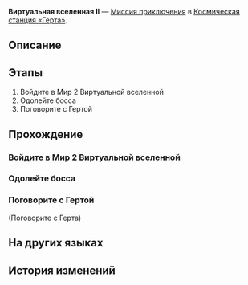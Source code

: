 {{Дополнить|Диалоги.}}
{{Миссия Инфобокс
|id              = 4030004
|Название        = 
|Изображение     = Миссия Освоения Виртуальная вселенная II.png
|Тип             = Миссия приключения
|События         = 
|Глава           = 
|Условия         = 
* Завершена [[Миссия приключения]] ''[[Виртуальная вселенная I]]''
* Завершена [[Миссия Освоения]] ''[[Мы не умеем прощаться]]''
|Персонажи       = Герта; Первопроходец
|СтартЛокация    = Офис Герты
|Мир             = Космическая станция «Герта»
|Локации         = Офис Герты
|Предыдущая      = Виртуальная вселенная I
|Следующая       = 
|Награды         = Опыт Освоения*300; Звёздный нефрит*50; Путеводитель путешественника*2; Очищенный эфир*1; Кредиты*25 000
}}
'''Виртуальная вселенная II''' — [[Миссия приключения]] в [[Космическая станция «Герта»]].

==Описание==
{{Описание|<!--официальное описание из Перекрёстка судеб-->}}

==Этапы==
# Войдите в Мир 2 Виртуальной вселенной
# Одолейте босса
# Поговорите с Гертой

==Прохождение==
{{Дополнить}}


===Войдите в Мир 2 Виртуальной вселенной===
{{Описание миссии|локация=Офис Герты|Герта просит вас погрузиться в Виртуальную вселенную, созданную Обществом гениев, и притвориться Эоном Освоения. Ваша задача - попытаться узнать секрет Эонов и Путей у виртуальных Эонов.}}
{{Диалог Начало}}
{{Диалог Конец}}

===Одолейте босса===
{{Диалог Начало}}
<!--Unknown TalkSentence: 403103008-->
<!--Unknown TalkSentence: 403103009-->
:<!--1-second delay-->
<!--Unknown TalkSentence: 403103011-->
<!--Unknown TalkSentence: 403103012-->
<!--Unknown TalkSentence: 403103013-->
{{Диалог Конец}}

===Поговорите с Гертой===
{{Диалог Начало}}


;(Поговорите с Герта)
<!--Unknown TalkSentence: 100060154-->
{{Диалог Конец}}

==На других языках==
{{На других языках
|en   = Simulated Universe (II)
|zhs  = 模拟宇宙•其二
|zht  = 模擬宇宙•其二
|ja   = 模擬宇宙・2
|ko   = 시뮬레이션 우주•2
|es   = Universo Simulado II
|fr   = Univers simulé (II)
|ru   = Виртуальная вселенная II
|th   = Simulated Universe 2
|vi   = Vũ Trụ Mô Phỏng-2
|de   = Universum-Simulation (Teil 2)
|id   = Simulated Universe: Bagian II
|pt   = Universo Simulado (II)
}}

==История изменений==
{{История изменений|2.7}}
